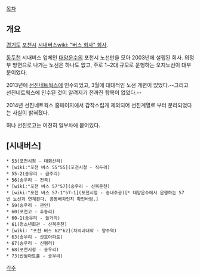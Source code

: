 [[목차]]
== 개요 ==
[[경기도]] [[포천시]] [[시내버스]][[wiki: "버스 회사" 회사]].

[[동두천]] 시내버스 업체인 [[대양운수]]의 포천시 노선만을 모아 2003년에 설립된 회사. 의정부 방면으로 나가는 노선은 하나도 없고, 주로 1~2대 규모로 운행하는 오지노선이 대부분이었다.

2013년에 [[선진네트웍스]]에 인수되었고, 3월에 대대적인 노선 개편이 있었다.--그리고 선진네트웍스에 인수된 것이 알려지기 전까진 항목이 없었다.--

2014년 선진네트웍스 홈페이지에서 갑작스럽게 제외되어  선진계열로 부터 분리되었다는 사실이 밝혀졌다.

허나 선진로고는 여전히 일부차에 붙어있다.
 
== [시내버스] ==
 * 53(포천시청 - 대회산리)
 * [wiki:"포천 버스 55"55](포천시청 - 직두리)
 * 55-2(송우리 - 금주리)
 * 56(송우리 - 전곡)
 * [wiki:"포천 버스 57"57](송우리 - 신북온천)
 * [wiki:"포천 버스 57-1"57-1](포천시청 - 송내주공)[* 대양운수에서 운행하는 57번 노선과 연계된다. 공동배차인지 확인바람.]
 * 59(송우리 - 관인)
 * 60(포천고 - 추동리)
 * 60-1(송우리 - 늘거리)
 * 61(청소년회관 - 신북온천)
 * [wiki: "포천 버스 62"62](차의과대학 - 양주역)
 * 63(송우리 - 산호아파트)
 * 67(송우리 - 신평리)
 * 68(포천시청 - 송우리)
 * 73(반월아트홀 - 송우리)

[[각주]]
